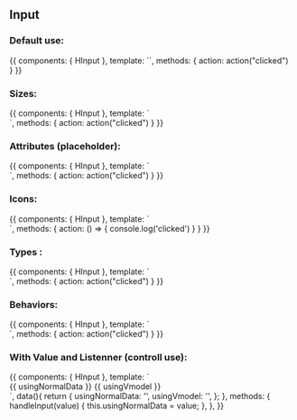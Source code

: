 
<Meta title="Design System/Atoms/Input" component={HInput} />

## Input

### Default use:

<Canvas>
  <Story name="Default use">
    {{
        components: { HInput },
        template: `<h-input type="text" />`,
        methods: { action: action("clicked") }
    }}
  </Story>
</Canvas>

### Sizes:

<Canvas>
  <Story name="Sizes">
    {{
        components: { HInput },
        template: `
        <div>
          <h-input type="text" size="small" placeholder="small" />
          <span />
          <h-input type="text" size="medium" placeholder="medium" />
        </div>
        `,
        methods: { action: action("clicked") }
    }}
  </Story>
</Canvas>

### Attributes (placeholder):

<Canvas>
  <Story name="Attributes">
    {{
        components: { HInput },
        template: `
        <div>
          <h-input type="text" placeholder="example1" />
        </div>
        `,
        methods: { action: action("clicked") }
    }}
  </Story>
</Canvas>

### Icons:

<Canvas>
  <Story name="Icons">
    {{
        components: { HInput },
        template: `
        <div>
          <h-input type="text" icon-left="fas fa-user" />
          <h-input type="text" icon-right="fas fa-user" />
          <h-input type="text" icon-left="fas fa-user" icon-right="fas fa-user" />
          <h-input type="text" icon-left="fas fa-user" icon-left-color="success" icon-right="fas fa-user" icon-right-color="success" />
          <h-input type="text" icon-left="fas fa-user" icon-left-color="success" @click-icon-left="action" icon-left-tag="button" />
        </div>
        `,
        methods: { action: () => { console.log('clicked') } }
    }}
  </Story>
</Canvas>

### Types :

<Canvas>
  <Story name="Types">
    {{
        components: { HInput },
        template: `
        <div>
          <h-input type="text" placeholder="example" />
          <h-input type="number" placeholder="1000" />
          <h-input type="date" />
        </div>
      `,
        methods: { action: action("clicked") }
    }}
  </Story>
</Canvas>

### Behaviors:

<Canvas>
  <Story name="Behaviors">
    {{
        components: { HInput },
        template: `
        <div>
          <h-input type="text" icon="fas fa-user" behavior="default" placeholder="default" />
          <h-input type="text" icon="fas fa-user" behavior="block" placeholder="block" />
        </div>
        `,
        methods: { action: action("clicked") }
    }}
  </Story>
</Canvas>

### With Value and Listenner (controll use):

<Canvas>
  <Story name="Value and Listenner">
    {{
        components: { HInput },
        template: `
        <div>
          <h-input type="text" :value="usingNormalData" @input="handleInput" placeholder="default" />
          {{ usingNormalData }}
          <h-input type="text" v-model="usingVmodel" placeholder="v-model" />
          {{ usingVmodel }}
        </div>
        `,
        data(){
          return {
            usingNormalData: '',
            usingVmodel: '',
          };
        },
        methods: {
          handleInput(value) {
            this.usingNormalData = value;
          },
        },
    }}
  </Story>
</Canvas>

<ArgsTable of={HInput} />
